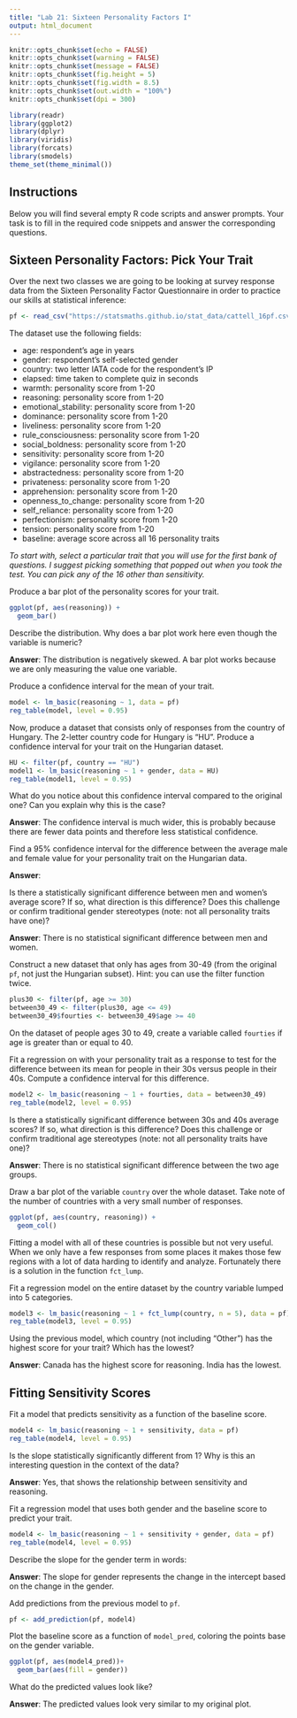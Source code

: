 ---
title: "Lab 21: Sixteen Personality Factors I"
output: html_document
---

```{r setup, include=FALSE}
knitr::opts_chunk$set(echo = FALSE)
knitr::opts_chunk$set(warning = FALSE)
knitr::opts_chunk$set(message = FALSE)
knitr::opts_chunk$set(fig.height = 5)
knitr::opts_chunk$set(fig.width = 8.5)
knitr::opts_chunk$set(out.width = "100%")
knitr::opts_chunk$set(dpi = 300)

library(readr)
library(ggplot2)
library(dplyr)
library(viridis)
library(forcats)
library(smodels)
theme_set(theme_minimal())
```

## Instructions

Below you will find several empty R code scripts and answer prompts. Your task
is to fill in the required code snippets and answer the corresponding
questions.

## Sixteen Personality Factors: Pick Your Trait

Over the next two classes we are going to be looking at survey response
data from the Sixteen Personality Factor Questionnaire in order to practice
our skills at statistical inference:

```{r}
pf <- read_csv("https://statsmaths.github.io/stat_data/cattell_16pf.csv")
```

The dataset use the following fields:

- age: respondent's age in years
- gender: respondent's self-selected gender
- country: two letter IATA code for the respondent's IP
- elapsed: time taken to complete quiz in seconds
- warmth: personality score from 1-20
- reasoning: personality score from 1-20
- emotional_stability: personality score from 1-20
- dominance: personality score from 1-20
- liveliness: personality score from 1-20
- rule_consciousness: personality score from 1-20
- social_boldness: personality score from 1-20
- sensitivity: personality score from 1-20
- vigilance: personality score from 1-20
- abstractedness: personality score from 1-20
- privateness: personality score from 1-20
- apprehension: personality score from 1-20
- openness_to_change: personality score from 1-20
- self_reliance: personality score from 1-20
- perfectionism: personality score from 1-20
- tension: personality score from 1-20
- baseline: average score across all 16 personality traits

*To start with, select a particular trait that you will use for the first
bank of questions. I suggest picking something that popped out when you took
the test. You can pick any of the 16 other than sensitivity.*

Produce a bar plot of the personality scores for your trait.

```{r}
ggplot(pf, aes(reasoning)) +
  geom_bar()
```

Describe the distribution. Why does a bar plot work here even though the
variable is numeric?

**Answer**: The distribution is negatively skewed. A bar plot works because we are only measuring the value one variable.

Produce a confidence interval for the mean of your trait.

```{r}
model <- lm_basic(reasoning ~ 1, data = pf)
reg_table(model, level = 0.95)
```

Now, produce a dataset that consists only of responses from the country of
Hungary. The 2-letter country code for Hungary is "HU". Produce a confidence
interval for your trait on the Hungarian dataset.

```{r}
HU <- filter(pf, country == "HU")
model1 <- lm_basic(reasoning ~ 1 + gender, data = HU)
reg_table(model1, level = 0.95)
```

What do you notice about this confidence interval compared to the original
one? Can you explain why this is the case?

**Answer**: The confidence interval is much wider, this is probably because there are fewer data points and therefore less statistical confidence.

Find a 95% confidence interval for the difference between the average
male and female value for your personality trait on the Hungarian data.


**Answer**:

Is there a statistically significant difference between men and women's
average score? If so, what direction is this difference? Does this challenge
or confirm traditional gender stereotypes (note: not all personality traits
have one)?

**Answer**: There is no statistical significant difference between men and women.

Construct a new dataset that only has ages from 30-49 (from the original `pf`,
not just the Hungarian subset). Hint: you can use the filter function twice.

```{r}
plus30 <- filter(pf, age >= 30)
between30_49 <- filter(plus30, age <= 49)
between30_49$fourties <- between30_49$age >= 40
```

On the dataset of people ages 30 to 49, create a variable called `fourties` if
age is greater than or equal to 40.


Fit a regression on with your personality trait as a response to test for the
difference between its mean for people in their 30s versus people in their
40s. Compute a confidence interval for this difference.

```{r}
model2 <- lm_basic(reasoning ~ 1 + fourties, data = between30_49)
reg_table(model2, level = 0.95)
```

Is there a statistically significant difference between 30s and 40s average
scores? If so, what direction is this difference? Does this challenge or
confirm traditional age stereotypes (note: not all personality traits
have one)?

**Answer**: There is no statistical significant difference between the two age groups.

Draw a bar plot of the variable `country` over the whole dataset. Take
note of the number of countries with a very small number of responses.

```{r}
ggplot(pf, aes(country, reasoning)) +
  geom_col()

```

Fitting a model with all of these countries is possible but not very
useful. When we only have a few responses from some places it makes those
few regions with a lot of data harding to identify and analyze. Fortunately
there is a solution in the function `fct_lump`.

Fit a regression model on the entire dataset by the country variable lumped
into 5 categories.

```{r}
model3 <- lm_basic(reasoning ~ 1 + fct_lump(country, n = 5), data = pf)
reg_table(model3, level = 0.95)
```

Using the previous model, which country (not including "Other") has the
highest score for your trait? Which has the lowest?

**Answer**: Canada has the highest score for reasoning. India has the lowest.

## Fitting Sensitivity Scores

Fit a model that predicts sensitivity as a function of the baseline
score.

```{r}
model4 <- lm_basic(reasoning ~ 1 + sensitivity, data = pf)
reg_table(model4, level = 0.95)
```

Is the slope statistically significantly different from 1? Why is this an
interesting question in the context of the data?

**Answer**: Yes, that shows the relationship between sensitivity and reasoning.

Fit a regression model that uses both gender and the baseline score to
predict your trait.

```{r}
model4 <- lm_basic(reasoning ~ 1 + sensitivity + gender, data = pf)
reg_table(model4, level = 0.95)
```

Describe the slope for the gender term in words:

**Answer**: The slope for gender represents the change in the intercept based on the change in the gender.

Add predictions from the previous model to `pf`.

```{r}
pf <- add_prediction(pf, model4)
```

Plot the baseline score as a function of `model_pred`, coloring the points
base on the gender variable.

```{r}
ggplot(pf, aes(model4_pred))+
  geom_bar(aes(fill = gender))
```

What do the predicted values look like?

**Answer**: The predicted values look very similar to my original plot.



